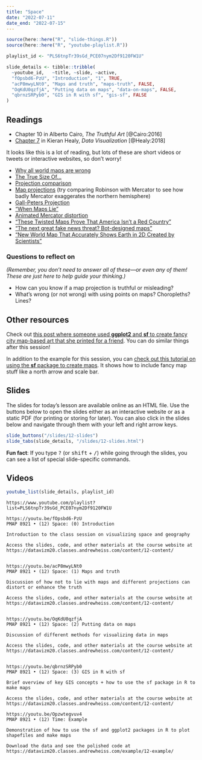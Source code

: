 ```yaml
---
title: "Space"
date: "2022-07-11"
date_end: "2022-07-15"
---
```


```r
source(here::here("R", "slide-things.R"))
source(here::here("R", "youtube-playlist.R"))

playlist_id <- "PLS6tnpTr39sGd_PCE07nym2Df9120FW1U"

slide_details <- tibble::tribble(
  ~youtube_id,   ~title, ~slide, ~active,
  "fOpsbd6-PzU", "Introduction", "1", TRUE,
  "acP8mwyLNt0", "Maps and truth", "maps-truth", FALSE,
  "OqKdU0qzfjA", "Putting data on maps", "data-on-maps", FALSE,
  "qbrnzSRPyb0", "GIS in R with sf", "gis-sf", FALSE
)
```

## Readings

- <i class="fas fa-book"></i> Chapter 10 in Alberto Cairo, *The Truthful Art* [@Cairo:2016]
- <i class="fas fa-book"></i> [Chapter 7](http://socviz.co/maps.html) in Kieran Healy, *Data Visualization* [@Healy:2018]

It looks like this is a lot of reading, but lots of these are short videos or tweets or interactive websites, so don't worry!

- <i class="fab fa-youtube"></i> [Why all world maps are wrong](https://www.youtube.com/watch?v=kIID5FDi2JQ)
- <i class="fas fa-external-link-square-alt"></i> [The True Size Of…](https://thetruesize.com)
- <i class="fas fa-external-link-square-alt"></i> [Projection comparison](https://observablehq.com/@d3/projection-comparison)
- <i class="fas fa-external-link-square-alt"></i> [Map projections](https://xkcd.com/977/) (try comparing Robinson with Mercator to see how badly Mercator exaggerates the northern hemisphere)
- <i class="fab fa-youtube"></i> [Gall-Peters Projection](https://www.youtube.com/watch?v=vVX-PrBRtTY)
- <i class="fas fa-external-link-square-alt"></i> ["When Maps Lie"](https://www.citylab.com/design/2015/06/when-maps-lie/396761/)
- <i class="fas fa-external-link-square-alt"></i> [Animated Mercator distortion](https://twitter.com/neilrkaye/status/1050740679008296967)
- <i class="fas fa-external-link-square-alt"></i> ["These Twisted Maps Prove That America Isn't a Red Country"](https://newrepublic.com/article/115550/cartograms-are-important-inforgraphic-tool)
- <i class="fas fa-external-link-square-alt"></i> ["The next great fake news threat? Bot-designed maps"](https://www.fastcompany.com/90230916/the-next-great-fake-news-threat-bot-designed-maps)
- <i class="fas fa-external-link-square-alt"></i> ["New World Map That Accurately Shows Earth in 2D Created by Scientists"](https://www.newsweek.com/equal-earth-map-continents-accurate-2d-1102404)

### Questions to reflect on

*(Remember, you don't need to answer all of these—or even any of them! These are just here to help guide your thinking.)*

- How can you know if a map projection is truthful or misleading?
- What's wrong (or not wrong) with using points on maps? Choropleths? Lines?

## Other resources

Check out [this post where someone used **ggplot2** and **sf** to create fancy city map-based art that she printed for a friend](https://www.katiejolly.io/blog/2019-01-21/map-cutouts). You can do similar things after this session!

In addition to the example for this session, you can [check out this tutorial on using the **sf** package to create maps](https://r-spatial.org//r/2018/10/25/ggplot2-sf.html). It shows how to include fancy map stuff like a north arrow and scale bar. 


## Slides

The slides for today's lesson are available online as an HTML file. Use the buttons below to open the slides either as an interactive website or as a static PDF (for printing or storing for later). You can also click in the slides below and navigate through them with your left and right arrow keys.

```r
slide_buttons("/slides/12-slides")
slide_tabs(slide_details, "/slides/12-slides.html")
```

:::{.callout-tip}
**Fun fact**: If you type <kbd>?</kbd> (or <kbd>shift</kbd> + <kbd>/</kbd>) while going through the slides, you can see a list of special slide-specific commands.
:::


## Videos

```r
youtube_list(slide_details, playlist_id)
```


```cat
https://www.youtube.com/playlist?list=PLS6tnpTr39sGd_PCE07nym2Df9120FW1U

https://youtu.be/fOpsbd6-PzU
PMAP 8921 • (12) Space: (0) Introduction

Introduction to the class session on visualizing space and geography

Access the slides, code, and other materials at the course website at https://datavizm20.classes.andrewheiss.com/content/12-content/


https://youtu.be/acP8mwyLNt0
PMAP 8921 • (12) Space: (1) Maps and truth

Discussion of how not to lie with maps and different projections can distort or enhance the truth

Access the slides, code, and other materials at the course website at https://datavizm20.classes.andrewheiss.com/content/12-content/

  
https://youtu.be/OqKdU0qzfjA
PMAP 8921 • (12) Space: (2) Putting data on maps

Discussion of different methods for visualizing data in maps

Access the slides, code, and other materials at the course website at https://datavizm20.classes.andrewheiss.com/content/12-content/
  
  
https://youtu.be/qbrnzSRPyb0
PMAP 8921 • (12) Space: (3) GIS in R with sf

Brief overview of key GIS concepts + how to use the sf package in R to make maps

Access the slides, code, and other materials at the course website at https://datavizm20.classes.andrewheiss.com/content/12-content/
  
https://youtu.be/Opzwtegvuv4
PMAP 8921 • (12) Time: Example

Demonstration of how to use the sf and ggplot2 packages in R to plot shapefiles and make maps

Download the data and see the polished code at https://datavizm20.classes.andrewheiss.com/example/12-example/
```
